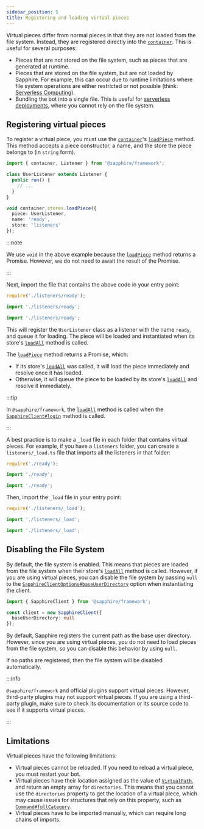 ```yaml
---
sidebar_position: 5
title: Registering and loading virtual pieces
---
```


Virtual pieces differ from normal pieces in that they are not loaded from the file system. Instead, they are registered
directly into the [`container`][container]. This is useful for several purposes:

- Pieces that are not stored on the file system, such as pieces that are generated at runtime.
- Pieces that are stored on the file system, but are not loaded by Sapphire. For example, this can occur due to runtime
  limitations where file system operations are either restricted or not possible (think: [Serverless Computing][sc]).
- Bundling the bot into a single file. This is useful for [serverless deployments][sc], where you cannot rely on the
  file system.

## Registering virtual pieces

To register a virtual piece, you must use the [`container`][container]'s [`loadPiece`] method. This method accepts a
piece constructor, a name, and the store the piece belongs to (in `string` form).

```typescript ts2esm2cjs|{9-13}
import { container, Listener } from '@sapphire/framework';

class UserListener extends Listener {
  public run() {
    // ...
  }
}

void container.stores.loadPiece({
  piece: UserListener,
  name: 'ready',
  store: 'listeners'
});
```

:::note

We use `void` in the above example because the [`loadPiece`] method returns a Promise. However, we do not need to await
the result of the Promise.

:::

Next, import the file that contains the above code in your entry point:

<Tabs groupId="ts2esm2cjs">

<TabItem value="cjs" label="CommonJS" default>

```javascript
require('./listeners/ready');
```

</TabItem>

<TabItem value="esm" label="ESM" default>

```javascript
import './listeners/ready';
```

</TabItem>

<TabItem value="typescript" label="TypeScript" default>

```typescript
import './listeners/ready';
```

</TabItem>
</Tabs>

This will register the `UserListener` class as a listener with the name `ready`, and queue it for loading. The piece
will be loaded and instantiated when its store's [`loadAll`] method is called.

The [`loadPiece`] method returns a Promise, which:

- If its store's [`loadAll`] was called, it will load the piece immediately and resolve once it has loaded.
- Otherwise, it will queue the piece to be loaded by its store's [`loadAll`] and resolve it immediately.

:::tip

In `@sapphire/framework`, the [`loadAll`] method is called when the [`SapphireClient#login`] method is called.

:::

A best practice is to make a `_load` file in each folder that contains virtual pieces. For example, if you have a
`listeners` folder, you can create a `listeners/_load.ts` file that imports all the listeners in that folder:

<Tabs groupId="ts2esm2cjs">

<TabItem value="cjs" label="CommonJS" default>

```javascript
require('./ready');
```

</TabItem>

<TabItem value="esm" label="ESM" default>

```javascript
import './ready';
```

</TabItem>

<TabItem value="typescript" label="TypeScript" default>

```typescript
import './ready';
```

</TabItem>
</Tabs>

Then, import the `_load` file in your entry point:

<Tabs groupId="ts2esm2cjs">

<TabItem value="cjs" label="CommonJS" default>

```javascript
require('./listeners/_load');
```

</TabItem>

<TabItem value="esm" label="ESM" default>

```javascript
import './listeners/_load';
```

</TabItem>

<TabItem value="typescript" label="TypeScript" default>

```typescript
import './listeners/_load';
```

</TabItem>
</Tabs>

## Disabling the File System

By default, the file system is enabled. This means that pieces are loaded from the file system when their store's
[`loadAll`] method is called. However, if you are using virtual pieces, you can disable the file system by passing
`null` to the [`SapphireClientOptions#baseUserDirectory`] option when instantiating the client.

```typescript ts2esm2cjs|{4}
import { SapphireClient } from '@sapphire/framework';

const client = new SapphireClient({
  baseUserDirectory: null
});
```

By default, Sapphire registers the current path as the base user directory. However, since you are using virtual pieces,
you do not need to load pieces from the file system, so you can disable this behavior by using `null`.

If no paths are registered, then the file system will be disabled automatically.

:::info

`@sapphire/framework` and official plugins support virtual pieces. However, third-party plugins may not support virtual
pieces. If you are using a third-party plugin, make sure to check its documentation or its source code to see if it
supports virtual pieces.

:::

## Limitations

Virtual pieces have the following limitations:

- Virtual pieces cannot be reloaded. If you need to reload a virtual piece, you must restart your bot.
- Virtual pieces have their location assigned as the value of [`VirtualPath`], and return an empty array for
  `directories`. This means that you cannot use the `directories` property to get the location of a virtual piece, which
  may cause issues for structures that rely on this property, such as [`Command#fullCategory`].
- Virtual pieces have to be imported manually, which can require long chains of imports.

[`loadPiece`]: ../../Documentation/api-pieces/classes/StoreRegistry#loadpiece
[`loadAll`]: ../../Documentation/api-pieces/classes/Store-1#loadall
[`SapphireClient#login`]: ../../Documentation/api-framework/classes/SapphireClient#login
[`SapphireClientOptions#baseUserDirectory`]:
  ../../Documentation/api-framework/interfaces/SapphireClientOptions#baseuserdirectory
[`VirtualPath`]: ../../Documentation/api-pieces/#virtualpath
[`Command#fullCategory`]: ../../Documentation/api-framework/classes/Command-1#fullcategory
[container]: ../../Documentation/api-pieces/interfaces/Container
[sc]: https://en.wikipedia.org/wiki/Serverless_computing
